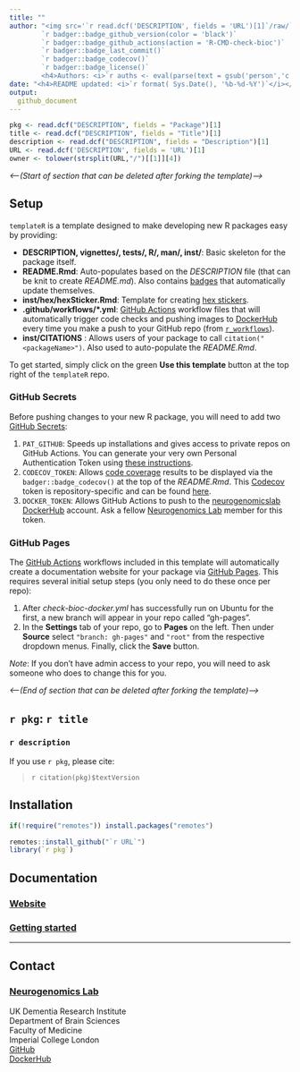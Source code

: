 ```yaml
---
title: ""  
author: "<img src='`r read.dcf('DESCRIPTION', fields = 'URL')[1]`/raw/`r gsub('[*] ','',system('git branch', intern = TRUE)[1])`/inst/hex/hex.png' height='300'><br><br>
        `r badger::badge_github_version(color = 'black')` 
        `r badger::badge_github_actions(action = 'R-CMD-check-bioc')`
        `r badger::badge_last_commit()`
        `r badger::badge_codecov()` 
        `r badger::badge_license()` 
        <h4>Authors: <i>`r auths <- eval(parse(text = gsub('person','c',read.dcf('DESCRIPTION', fields = 'Authors@R'))));paste(auths[names(auths)=='given'],auths[names(auths)=='family'], collapse = ', ')`</i></h4>" 
date: "<h4>README updated: <i>`r format( Sys.Date(), '%b-%d-%Y')`</i></h4>"
output:
  github_document
---
```


<!-- To modify Package/Title/Description/Authors fields, edit the DESCRIPTION file -->

```r
pkg <- read.dcf("DESCRIPTION", fields = "Package")[1]
title <- read.dcf("DESCRIPTION", fields = "Title")[1]
description <- read.dcf("DESCRIPTION", fields = "Description")[1]
URL <- read.dcf('DESCRIPTION', fields = 'URL')[1]
owner <- tolower(strsplit(URL,"/")[[1]][4])
```
 
*\<---(Start of section that can be deleted after forking the template)---\>* 

## Setup

`templateR` is a template designed to make developing new R packages easy by providing:  

  - **DESCRIPTION, vignettes/, tests/, R/, man/, inst/**: Basic skeleton for the package itself.  
  - **README.Rmd**: Auto-populates based on the *DESCRIPTION* file (that can be knit to create *README.md*). Also contains [badges](https://github.com/GuangchuangYu/badger) that automatically update themselves.   
  - **inst/hex/hexSticker.Rmd**: Template for creating [hex stickers](https://github.com/GuangchuangYu/hexSticker). 
  - **.github/workflows/\*.yml**: [GitHub Actions](https://docs.github.com/en/actions/learn-github-actions/understanding-github-actions) workflow files that will automatically trigger code checks and pushing images to [DockerHub](https://hub-stage.docker.com/) every time you make a push to your GitHub repo (from [`r_workflows`](https://github.com/neurogenomics/r_workflows)).
  - **inst/CITATIONS** : Allows users of your package to call `citation("<packageName>")`. Also used to auto-populate the *README.Rmd*.  
  
To get started, simply click on the green **Use this template** button at the top right of the `templateR` repo. 

### GitHub Secrets 

Before pushing changes to your new R package, 
you will need to add two [GitHub Secrets](https://docs.github.com/en/actions/security-guides/encrypted-secrets):  

1. `PAT_GITHUB`: Speeds up installations and gives access to private repos on GitHub Actions. You can generate your very own Personal Authentication Token using [these instructions](https://docs.github.com/en/authentication/keeping-your-account-and-data-secure/creating-a-personal-access-token).  
2. `CODECOV_TOKEN`: Allows [code coverage](https://app.codecov.io/) results to be displayed via the `badger::badge_codecov()` at the top of the *README.Rmd*. This [Codecov](https://app.codecov.io/) token is repository-specific and can be found [here](https://app.codecov.io/gh/`r owner`/`r pkg`). 
3. `DOCKER_TOKEN`: Allows GitHub Actions to push to the [neurogenomicslab DockerHub](https://hub.docker.com/orgs/neurogenomicslab) account. Ask a fellow [Neurogenomics Lab](https://www.neurogenomics.co.uk/) member for this token.  


### GitHub Pages

The [GitHub Actions](https://docs.github.com/en/actions/learn-github-actions/understanding-github-actions) workflows included in this template will automatically create a documentation website for your package via [GitHub Pages](https://pages.github.com/). This requires several initial setup steps (you only need to do these once per repo):  

1. After *check-bioc-docker.yml* has successfully run on Ubuntu for the first, a new branch will appear in your repo called "gh-pages".  
2. In the **Settings** tab of your repo, go to **Pages** on the left. Then under **Source** select `"branch: gh-pages"` and `"root"` from the respective dropdown menus. Finally, click the **Save** button.  

*Note*: If you don't have admin access to your repo, you will need to ask someone who does to change this for you. 

*\<---(End of section that can be deleted after forking the template)---\>* 

## ``r pkg``: `r title`

### `r description`
 
If you use ``r pkg``, please cite: 

<!-- Modify this my editing the file: inst/CITATION  -->
> `r citation(pkg)$textVersion`

## Installation 

```R
if(!require("remotes")) install.packages("remotes")

remotes::install_github("`r URL`")
library(`r pkg`)
```
## Documentation 

### [Website](https://`r owner`.github.io/`r pkg`) 
### [Getting started](https://`r owner`.github.io/`r pkg`/articles/`r pkg`) 

<hr>

## Contact
 
### [Neurogenomics Lab](https://www.neurogenomics.co.uk/)

UK Dementia Research Institute  
Department of Brain Sciences  
Faculty of Medicine  
Imperial College London   
[GitHub](https://github.com/neurogenomics)  
[DockerHub](https://hub.docker.com/orgs/neurogenomicslab)  

<br>
